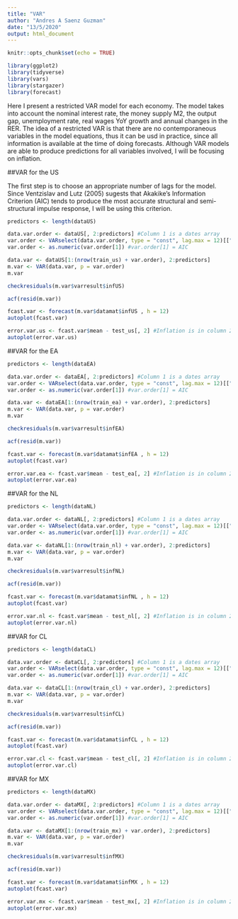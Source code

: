 ---
title: "VAR"
author: "Andres A Saenz Guzman"
date: "13/5/2020"
output: html_document
---

```{r setup, include=FALSE}
knitr::opts_chunk$set(echo = TRUE)
```

```{r libraries, results='hide'}
library(ggplot2)
library(tidyverse)
library(vars)
library(stargazer)
library(forecast)
```


Here I present a restricted VAR model for each economy. The model takes into account the nominal interest rate, the money supply M2, the output gap, unemployment rate, real wages YoY growth and annual changes in the RER. The idea of a restricted VAR is that there are no contemporaneous variables in the model equations, thus it can be usd in practice, since all information is available at the time of doing forecasts. Although VAR models are able to produce predictions for all variables involved, I will be focusing on inflation.

##VAR for the US

The first step is to choose an appropriate number of lags for the model. Since Ventzislav and Lutz (2005) sugests that Akakike's Information Criterion (AIC) tends to produce the most accurate structural and semi-structural impulse response, I will be using this criterion.

```{r VAR US}
predictors <- length(dataUS)

data.var.order <- dataUS[, 2:predictors] #Column 1 is a dates array
var.order <- VARselect(data.var.order, type = "const", lag.max = 12)[["selection"]]
var.order <- as.numeric(var.order[1]) #var.order[1] = AIC

data.var <- dataUS[1:(nrow(train_us) + var.order), 2:predictors]
m.var <- VAR(data.var, p = var.order) 
m.var

checkresiduals(m.var$varresult$infUS)

acf(resid(m.var))

fcast.var <- forecast(m.var$datamat$infUS , h = 12)
autoplot(fcast.var)

error.var.us <- fcast.var$mean - test_us[, 2] #Inflation is in column 2
autoplot(error.var.us)
```


##VAR for the EA

```{r VAR EA}
predictors <- length(dataEA)

data.var.order <- dataEA[, 2:predictors] #Column 1 is a dates array
var.order <- VARselect(data.var.order, type = "const", lag.max = 12)[["selection"]]
var.order <- as.numeric(var.order[1]) #var.order[1] = AIC

data.var <- dataEA[1:(nrow(train_ea) + var.order), 2:predictors]
m.var <- VAR(data.var, p = var.order) 
m.var

checkresiduals(m.var$varresult$infEA)

acf(resid(m.var))

fcast.var <- forecast(m.var$datamat$infEA , h = 12)
autoplot(fcast.var)

error.var.ea <- fcast.var$mean - test_ea[, 2] #Inflation is in column 2
autoplot(error.var.ea)
```




##VAR for the NL

```{r VAR NL}
predictors <- length(dataNL)

data.var.order <- dataNL[, 2:predictors] #Column 1 is a dates array
var.order <- VARselect(data.var.order, type = "const", lag.max = 12)[["selection"]]
var.order <- as.numeric(var.order[1]) #var.order[1] = AIC

data.var <- dataNL[1:(nrow(train_nl) + var.order), 2:predictors]
m.var <- VAR(data.var, p = var.order) 
m.var

checkresiduals(m.var$varresult$infNL)

acf(resid(m.var))

fcast.var <- forecast(m.var$datamat$infNL , h = 12)
autoplot(fcast.var)

error.var.nl <- fcast.var$mean - test_nl[, 2] #Inflation is in column 2
autoplot(error.var.nl)
```



##VAR for CL
```{r VAR CL}
predictors <- length(dataCL)

data.var.order <- dataCL[, 2:predictors] #Column 1 is a dates array
var.order <- VARselect(data.var.order, type = "const", lag.max = 12)[["selection"]]
var.order <- as.numeric(var.order[1]) #var.order[1] = AIC

data.var <- dataCL[1:(nrow(train_cl) + var.order), 2:predictors]
m.var <- VAR(data.var, p = var.order) 
m.var

checkresiduals(m.var$varresult$infCL)

acf(resid(m.var))

fcast.var <- forecast(m.var$datamat$infCL , h = 12)
autoplot(fcast.var)

error.var.cl <- fcast.var$mean - test_cl[, 2] #Inflation is in column 2
autoplot(error.var.cl)
```

##VAR for MX

```{r VAR MX}
predictors <- length(dataMX)

data.var.order <- dataMX[, 2:predictors] #Column 1 is a dates array
var.order <- VARselect(data.var.order, type = "const", lag.max = 12)[["selection"]]
var.order <- as.numeric(var.order[1]) #var.order[1] = AIC

data.var <- dataMX[1:(nrow(train_mx) + var.order), 2:predictors]
m.var <- VAR(data.var, p = var.order) 
m.var

checkresiduals(m.var$varresult$infMX)

acf(resid(m.var))

fcast.var <- forecast(m.var$datamat$infMX , h = 12)
autoplot(fcast.var)

error.var.mx <- fcast.var$mean - test_mx[, 2] #Inflation is in column 2
autoplot(error.var.mx)
```